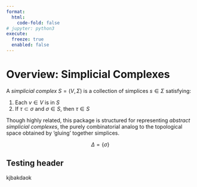 ```yaml
---
format:
  html:
    code-fold: false
# jupyter: python3
execute: 
  freeze: true
  enabled: false
---
```


# Overview: Simplicial Complexes

A _simplicial complex_ $S = (V, \Sigma)$ is a collection of simplices $s \in \Sigma$ satisfying: 

1. Each $v \in V$ is in $S$
2. If $\tau \subset \sigma$ and $\sigma \in S$, then $\tau \in S$

::: {.callout-tip}
Though highly related, this package is structured for representing _abstract simplicial complexes_, the purely combinatorial analog to the topological space obtained by 'gluing' together simplices. 
:::

$$ \Delta = \{\sigma \}$$

## Testing header 

kjbakdaok